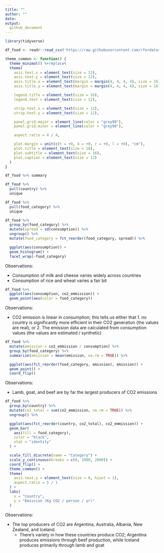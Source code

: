 ```yaml
---
title: ""
author: ""
date:
output:
  github_document
---
```


```r
library(tidyverse)

df_food <- readr::read_csv('https://raw.githubusercontent.com/rfordatascience/tidytuesday/master/data/2020/2020-02-18/food_consumption.csv')
```

```r
theme_common <- function() {
  theme_minimal() %+replace%
  theme(
    axis.text.x = element_text(size = 12),
    axis.text.y = element_text(size = 12),
    axis.title.x = element_text(margin = margin(4, 4, 4, 4), size = 16),
    axis.title.y = element_text(margin = margin(4, 4, 4, 4), size = 16, angle = 90),

    legend.title = element_text(size = 16),
    legend.text = element_text(size = 12),

    strip.text.x = element_text(size = 12),
    strip.text.y = element_text(size = 12),

    panel.grid.major = element_line(color = "grey90"),
    panel.grid.minor = element_line(color = "grey90"),

    aspect.ratio = 4 / 4,

    plot.margin = unit(c(t = +0, b = +0, r = +0, l = +0), "cm"),
    plot.title = element_text(size = 18),
    plot.subtitle = element_text(size = 16),
    plot.caption = element_text(size = 12)
  )
}

```

```r
df_food %>% summary
```

```r
df_food %>%
  pull(country) %>%
  unique
```

```r
df_food %>%
  pull(food_category) %>%
  unique
```

```r
df_food %>%
  group_by(food_category) %>%
  mutate(spread = sd(consumption)) %>%
  ungroup() %>%
  mutate(food_category = fct_reorder(food_category, spread)) %>%

  ggplot(aes(consumption)) +
  geom_histogram() +
  facet_wrap(~food_category)
```

Observations:

- Consumption of milk and cheese varies widely across countries
- Consumption of rice and wheat varies a fair bit

```r
df_food %>%
  ggplot(aes(consumption, co2_emmission)) +
  geom_point(aes(color = food_category))
```

Observations:

- CO2 emission is linear in consumption; this tells us either that 1. no country
  is significantly more efficient in their CO2 generation (the values are real),
  or 2. The emission data are calculated from consumption values (the values are
  estimated / synthetic)

```r
df_food %>%
  mutate(emission = co2_emmission / consumption) %>%
  group_by(food_category) %>%
  summarize(emission = mean(emission, na.rm = TRUE)) %>%

  ggplot(aes(fct_reorder(food_category, emission), emission)) +
  geom_point() +
  coord_flip()
```

Observations:

- Lamb, goat, and beef are by far the largest producers of CO2 emissions

```r
df_food %>%
  group_by(country) %>%
  mutate(co2_total = sum(co2_emmission, na.rm = TRUE)) %>%
  ungroup() %>%

  ggplot(aes(fct_reorder(country, co2_total), co2_emmission)) +
  geom_bar(
    aes(fill = food_category),
    color = "black",
    stat = "identity"
  ) +

  scale_fill_discrete(name = "Category") +
  scale_y_continuous(breaks = c(0, 1000, 2000)) +
  coord_flip() +
  theme_common() +
  theme(
    axis.text.y = element_text(size = 8, hjust = 1),
    aspect.ratio = 5 / 1
  ) +
  labs(
    x = "Country",
    y = "Emission (Kg CO2 / person / yr)"
  )
```

Observations:

- The top producers of CO2 are Argentina, Australia, Albania, New Zealand, and
  Iceland.
  + There's variety in how these countries produce CO2; Argentina produces
    emissions through beef production, while Iceland produces primarily through
    lamb and goat
